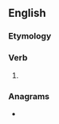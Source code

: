 ==English==

===Etymology===
{{suffix|en|bear|est|nocat=1}}

===Verb===
{{head|en|verb form}}

# {{en-archaic second-person singular of|bear}}

===Anagrams===
* {{anagrams|en|a=abeerst|Bartees|Seabert|beaters|berates|rebates|rebeats}}